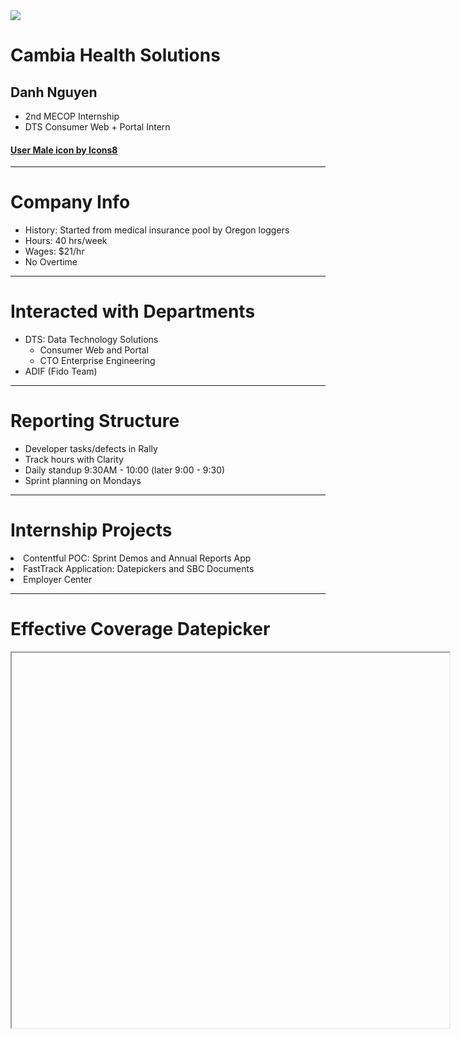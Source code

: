 


<Head>
    <title>2018 MECOP Presentation</title>
    <img src="https://img.icons8.com/color/48/000000/user-male.png">
</Head>

# Cambia Health Solutions
## Danh Nguyen
- 2nd MECOP Internship
- DTS Consumer Web + Portal Intern

#### [User Male icon by Icons8](https://icons8.com/icon/18738/user-male)

---

# Company Info
- History: Started from medical insurance pool by Oregon loggers
- Hours: 40 hrs/week
- Wages: $21/hr
- No Overtime

---

# Interacted with Departments

- DTS: Data Technology Solutions
    - Consumer Web and Portal
    - CTO Enterprise Engineering
- ADIF (Fido Team)


---

# Reporting Structure
- Developer tasks/defects in Rally
- Track hours with Clarity
- Daily standup 9:30AM - 10:00 (later 9:00 - 9:30)
- Sprint planning on Mondays

---

# Internship Projects

<Appear>
    <li>Contentful POC: Sprint Demos and Annual Reports App</li>
    <li>FastTrack Application: Datepickers and SBC Documents</li>
    <li>Employer Center</li>
</Appear>

---

# Effective Coverage Datepicker

<Iframe url="https://codesandbox.io/embed/4w7ql4lvjw"
    width="700px"
    height="600px"
    display="initial"
    position="relative"
    allowFullScreen
/>

---

# Try it on the site!

<Iframe url="https://www.shop.regence.com/individual/spa/demographics"
    width="700px"
    height="600px"
    display="initial"
    position="relative"
    allowFullScreen
/>

---

# SBC Documents

<Iframe url="https://www.shop.regence.com/individual/spa/sbcdocuments"
    width="800px"
    height="600px"
    display="initial"
    position="relative"
    allowFullScreen
/>

---

# Learnings

<Appear>
    <li>Contentful Concepts + JavaScript API</li>
    <li>Salesforce development + integration w/ Java client</li>
    <li>Working with Ant and Struts</li>
    <li>Agile Development</li>
    <li>Health Insurance is complicated!</li>
</Appear>

---

# Important Courses
- Java Lab (learning Git)
- Data Structures
- Software Engineering
- UNIX Lab (using command line)
- Database Management

---

# Conclusion
- Working with business team
- Reducing health insurance confusion
- Thank you Cambia!

